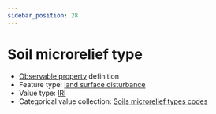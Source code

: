 ```yaml
---
sidebar_position: 28
---
```



# Soil microrelief type

- [Observable property](/viewers/dawe-vocabs?uri=https://linked.data.gov.au/def/nrm/3014409e-fa76-4159-8bd7-0a3bae695545) definition
- Feature type: [land surface disturbance](http://linked.data.gov.au/def/tern-cv/7e256d28-e686-4b6a-b64a-ac1b1a8f164d)
- Value type: [IRI](https://w3id.org/tern/ontologies/tern/IRI)
- Categorical value collection: [Soils microrelief types codes](/viewers/dawe-vocabs?uri=https://linked.data.gov.au/def/nrm/457faa4f-74e8-4b8a-9e4b-541bb7c50441)

<Example protocolModule="plot-soil-description" observableProperty="https://linked.data.gov.au/def/nrm/3014409e-fa76-4159-8bd7-0a3bae695545" />
